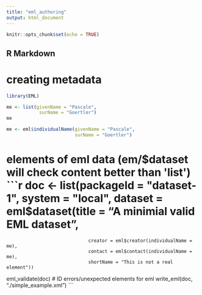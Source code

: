 ```yaml
---
title: "eml_authoring"
output: html_document
---
```


```r
knitr::opts_chunk$set(echo = TRUE)
```

## R Markdown

# creating metadata
```r
library(EML)

me <- list(givenName = "Pascale",
            surName = "Goertler")
me

me <- eml$individualName(givenName = "Pascale",
                         surName = "Goertler")
```

# elements of eml data (em/$dataset will check content better than 'list')
```r
doc <- list(packageId = "dataset-1", 
            system = "local",
            dataset = eml$dataset(title = "A minimial valid EML dataset",
                                  creator = eml$creator(individualName = me),
                                  contact = eml$contact(individualName = me),
                                  shortName = "This is not a real element"))

eml_validate(doc) # ID errors/unexpected elements for eml
write_eml(doc, "./simple_example.xml")
```

